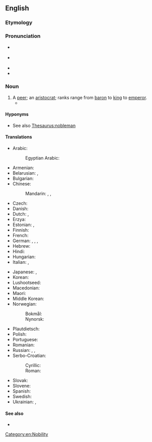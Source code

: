 ==English==

===Etymology===
{{af|en|noble|man}}

===Pronunciation===
* {{a|GA}} {{IPA|en|/ˈnoʊbl̩mən/}}
* {{a|RP}} {{IPA|en|/ˈnəʊbl̩mən/}}
* {{audio|en|en-us-nobleman.ogg|Audio (US)}}
* {{hyph|en|no|ble|man}}

===Noun===
{{en-noun|noblemen}}

# A [[peer]]; an [[aristocrat]]; ranks range from [[baron]] to [[king]] to [[emperor]].
#* {{quote-book|en|year=2019|author=[[w:Marlon James (novelist)|Marlon James]]|title=[[w:Black Leopard, Red Wolf|Black Leopard, Red Wolf]]|publisher=Hamish Hamilton|page=377|passage=The King [...] sit at the head of the royal table with his elder warriors and advisers, '''noblemen''' and noblewomen.}}
====Hyponyms====
* See also [[Thesaurus:nobleman]]

====Translations====
{{trans-top|man of noble rank, title, or status; peer; aristocrat}}
* Arabic: {{t+|ar|نَبِيل|m}}
*: Egyptian Arabic: {{t|arz|نبيل|m|tr=nabīl}}
* Armenian: {{t+|hy|ազնվական}}
* Belarusian: {{t|be|дваранíн|m}}, {{t|be|шля́хцiц|m}} {{qualifier|especially Polish}}
* Bulgarian: {{t+|bg|благоро́дник|m}}
* Chinese:
*: Mandarin: {{t+|cmn|貴族}}, {{t+|cmn|贵族|tr=guìzú}}, {{t+|cmn|君子|tr=jūnzǐ}}
* Czech: {{t+|cs|šlechtic|m}}
* Danish: {{t|da|adelsmand|c}}
* Dutch: {{t+|nl|adellijke|m}}, {{t+|nl|edelman|m}}
* Erzya: {{t|myv|мастачей}}
* Estonian: {{t+|et|aadlimees}}, {{t+|et|aadlik}}
* Finnish: {{t+|fi|aatelismies}}
* French: {{t+|fr|noble|m|f}}
* German: {{t+|de|Edelmann|m}}, {{t+|de|Adeliger|m}}, {{t+|de|Adliger|m}}, {{t+|de|Aristokrat|m}}
* Hebrew: {{t+|he|אָצִיל|m|tr=atzíl}}
* Hindi: {{t+|hi|रईस|m}}
* Hungarian: {{t+|hu|nemes}}
* Italian: {{t+|it|nobiluomo|m}}, {{t+|it|nobile|m|f}}
{{trans-mid}}
* Japanese: {{t+|ja|貴族|tr=きぞく, kizoku}}, {{t+|ja|華族|tr=かぞく, kazoku}}
* Korean: {{t+|ko|귀족}}
* Lushootseed: {{t|lut|siʔab}}
* Macedonian: {{t|mk|благородник|m}}
* Maori: {{t+|mi|rangatira}}
* Middle Korean: {{t|okm|어비〮ᄆᆞᆮ|tr=èpímòt}}
* Norwegian:
*: Bokmål: {{t+|nb|adelsmann|m}}
*: Nynorsk: {{t|nn|adelsmann|m}}
* Plautdietsch: {{t|pdt|Odelmaun|m}}
* Polish: {{t+|pl|szlachcic|m}}
* Portuguese: {{t+|pt|nobre|m|f}}
* Romanian: {{t+|ro|nobil|m}}
* Russian: {{t+|ru|дворяни́н|m}}, {{t+|ru|вельмо́жа|m}} {{qualifier|grandee}}, {{t+|ru|шля́хтич|m}} {{qualifier|Polish}}
* Serbo-Croatian:
*: Cyrillic: {{t|sh|плѐмӣћ|m}}
*: Roman: {{t+|sh|plȅmić|m}}
* Slovak: {{t+|sk|šľachtic|m}}
* Slovene: {{t|sl|plemič|m}}
* Spanish: {{t+|es|noble|m}}
* Swedish: {{t+|sv|adelsman|c}}
* Ukrainian: {{t+|uk|дворяни́н|m}}, {{t|uk|шля́хтич|m}} {{qualifier|especially Polish}}
{{trans-bottom}}

====See also====
* {{l|en|noblewoman}}

{{C|en|Male people}}

[[Category:en:Nobility]]